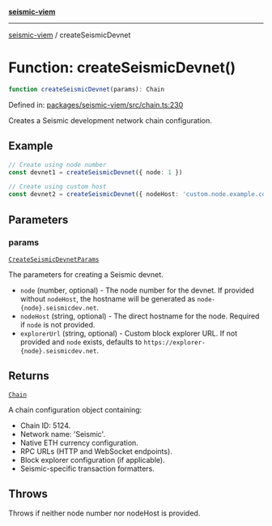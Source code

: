 [**seismic-viem**](/seismic-viem/README.mdx)

---

[seismic-viem](/seismic-viem/globals.mdx) / createSeismicDevnet

# Function: createSeismicDevnet()

```ts
function createSeismicDevnet(params): Chain
```

Defined in: [packages/seismic-viem/src/chain.ts:230](https://github.com/SeismicSystems/seismic-client/blob/658575a2378fa3042cad6a13bb56490931591f61/packages/seismic-viem/src/chain.ts#L230)

Creates a Seismic development network chain configuration.

## Example

```typescript
// Create using node number
const devnet1 = createSeismicDevnet({ node: 1 })

// Create using custom host
const devnet2 = createSeismicDevnet({ nodeHost: 'custom.node.example.com' })
```

## Parameters

### params

[`CreateSeismicDevnetParams`](/seismic-viem/type-aliases/CreateSeismicDevnetParams.mdx)

The parameters for creating a Seismic devnet.

- `node` (number, optional) - The node number for the devnet. If provided without `nodeHost`,
  the hostname will be generated as `node-{node}.seismicdev.net`.
- `nodeHost` (string, optional) - The direct hostname for the node. Required if `node` is not provided.
- `explorerUrl` (string, optional) - Custom block explorer URL. If not provided and `node` exists,
  defaults to `https://explorer-{node}.seismicdev.net`.

## Returns

[`Chain`](https://github.com/wevm/viem)

A chain configuration object containing:

- Chain ID: 5124.
- Network name: 'Seismic'.
- Native ETH currency configuration.
- RPC URLs (HTTP and WebSocket endpoints).
- Block explorer configuration (if applicable).
- Seismic-specific transaction formatters.

## Throws

Throws if neither node number nor nodeHost is provided.
